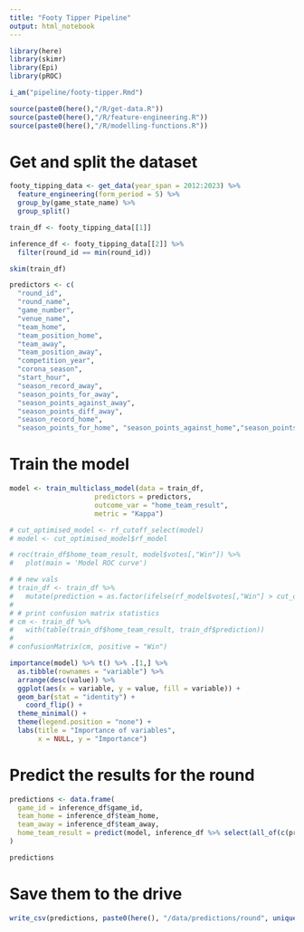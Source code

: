 ```yaml
---
title: "Footy Tipper Pipeline"
output: html_notebook
---
```


```r
library(here)
library(skimr)
library(Epi)
library(pROC)

i_am("pipeline/footy-tipper.Rmd")

source(paste0(here(),"/R/get-data.R"))
source(paste0(here(),"/R/feature-engineering.R"))
source(paste0(here(),"/R/modelling-functions.R"))
```

# Get and split the dataset

```r
footy_tipping_data <- get_data(year_span = 2012:2023) %>%
  feature_engineering(form_period = 5) %>%
  group_by(game_state_name) %>%
  group_split()

train_df <- footy_tipping_data[[1]]

inference_df <- footy_tipping_data[[2]] %>%
  filter(round_id == min(round_id))

skim(train_df)
```

```r
predictors <- c(
  "round_id", 
  "round_name", 
  "game_number", 
  "venue_name", 
  "team_home", 
  "team_position_home", 
  "team_away", 
  "team_position_away", 
  "competition_year", 
  "corona_season", 
  "start_hour", 
  "season_record_away", 
  "season_points_for_away", 
  "season_points_against_away", 
  "season_points_diff_away", 
  "season_record_home",  
  "season_points_for_home", "season_points_against_home","season_points_diff_home", "season_form_away", "season_points_for_form_away", "season_points_against_form_away", "season_diff_form_away", "season_form_home", "season_points_for_form_home", "season_points_against_form_home", "season_diff_form_home", "matchup_form", "position_diff")
```


# Train the model

```r


model <- train_multiclass_model(data = train_df, 
                     predictors = predictors,
                     outcome_var = "home_team_result",
                     metric = "Kappa")

# cut_optimised_model <- rf_cutoff_select(model)
# model <- cut_optimised_model$rf_model
```

```r
# roc(train_df$home_team_result, model$votes[,"Win"]) %>% 
#   plot(main = 'Model ROC curve')
```

```r
# # new vals
# train_df <- train_df %>%
#   mutate(prediction = as.factor(ifelse(rf_model$votes[,"Win"] > cut_optimised_model$cutoff[2], "Win", "Loss")))
# 
# # print confusion matrix statistics
# cm <- train_df %>% 
#   with(table(train_df$home_team_result, train_df$prediction))
# 
# confusionMatrix(cm, positive = "Win")
```


```r
importance(model) %>% t() %>% .[1,] %>% 
  as.tibble(rownames = "variable") %>%
  arrange(desc(value)) %>%
  ggplot(aes(x = variable, y = value, fill = variable)) +
  geom_bar(stat = "identity") +
    coord_flip() +
  theme_minimal() +
  theme(legend.position = "none") +
  labs(title = "Importance of variables",
       x = NULL, y = "Importance")
```

# Predict the results for the round

```r
predictions <- data.frame(
  game_id = inference_df$game_id,
  team_home = inference_df$team_home,
  team_away = inference_df$team_away,
  home_team_result = predict(model, inference_df %>% select(all_of(c(predictors, "home_team_result"))))
)

predictions
```

# Save them to the drive

```r
write_csv(predictions, paste0(here(), "/data/predictions/round", unique(inference_df$round_id), "_", unique(inference_df$competition_year), ".csv"))
```



